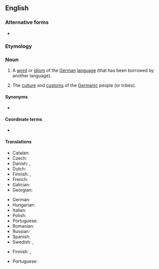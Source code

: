 ==English==
{{wikipedia}}

===Alternative forms===
* {{l|en|germanism}}

===Etymology===
{{suffix|en|German|ism}}

===Noun===
{{en-noun|~}}

# {{lb|en|countable}} A [[word]] or [[idiom]] of the [[German]] [[language]] (that has been borrowed by another language).
# {{lb|en|usually|uncountable}} The [[culture]] and [[custom]]s of the [[Germanic]] people (or tribes).

====Synonyms====
*{{l|en|Teutonism}}

====Coordinate terms====
* {{list:foreignisms/en}}

====Translations====
{{trans-top|a word or idiom of the German language}}
* Catalan: {{t|ca|germanisme|m}}
* Czech: {{t+|cs|germanismus|m}}
* Danish: {{t|da|fortyskning|c}}, {{t+|da|germanisme|c}}
* Dutch: {{t+|nl|germanisme|m}}
* Finnish: {{t|fi|saksalaisuus}}, {{t|fi|germanismi}}
* French: {{t+|fr|germanisme|m}}
* Galician: {{t|gl|xermanismo|m}}
* Georgian: {{t|ka|გერმანიზმი}}
{{trans-mid}}
* German: {{t+|de|Germanismus|m}}
* Hungarian: {{t+|hu|germanizmus}}
* Italian: {{t+|it|germanismo|m}}
* Polish: {{t+|pl|germanizm|m}}
* Portuguese: {{t|pt|germanismo|m}}
* Romanian: {{t+|ro|germanism|m}}
* Russian: {{t+|ru|германи́зм|m}}
* Spanish: {{t|es|germanismo}}
* Swedish: {{t+|sv|germanism|c}}, {{t+|sv|tyskeri|n}}
{{trans-bottom}}

{{trans-top-also|culture, and customs of Germanic peoples|Teutonism}}
* Finnish: {{t|fi|saksalaisuus}}, {{t|fi|germanismi}}
{{trans-mid}}
* Portuguese: {{t|pt|germanismo|m}}
{{trans-bottom}}